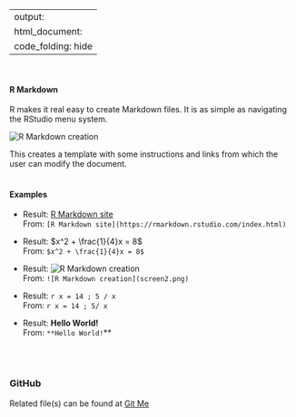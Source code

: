 
---
output:
    html_document:
        code_folding: hide 
---
<br>

#### R Markdown

R makes it real easy to create Markdown files. It is as simple as navigating
the RStudio menu system.  

![R Markdown creation](screen1.png)
<br>

This creates a template with some instructions and links from which the user
can modify the document.  
<br>

#### Examples

* Result: [R Markdown site](https://rmarkdown.rstudio.com/index.html)  
From: `[R Markdown site](https://rmarkdown.rstudio.com/index.html)`

* Result: $x^2 + \frac{1}{4}x = 8$  
From: `$x^2 + \frac{1}{4}x = 8$`

* Result: ![R Markdown creation](screen2.png)  
From: `![R Markdown creation](screen2.png)`

* Result: `r x = 14 ; 5 / x`  
From: ` r x = 14 ; 5/ x `

* Result: **Hello World!**  
From: `**Hello World!`**


<br><br>

### GitHub
Related file(s) can be found at <a href="https://github.com/eltownes/USF-LIS4370/tree/master/Module%2012">Git Me</a>
<br><br>

